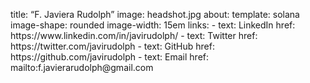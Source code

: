 title: "F. Javiera Rudolph"
image: headshot.jpg
about: 
  template: solana
  image-shape: rounded
  image-width: 15em
  links:
    - text: LinkedIn
      href: https://www.linkedin.com/in/javirudolph/
    - text: Twitter
      href: https://twitter.com/javirudolph
    - text: GitHub
      href: https://github.com/javirudolph
    - text: Email
      href: mailto:f.javierarudolph@gmail.com